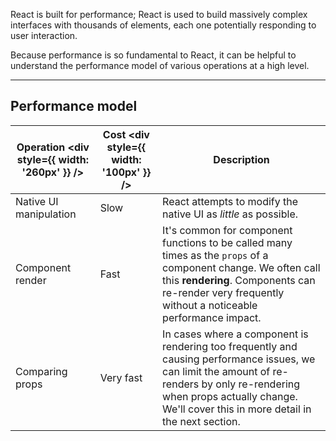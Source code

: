 React is built for performance; React is used to build massively complex interfaces with thousands of elements, each one potentially responding to user interaction.

Because performance is so fundamental to React, it can be helpful to understand the performance model of various operations at a high level.

---

## Performance model

<!-- prettier-ignore -->
| Operation <div style={{ width: '260px' }} /> | Cost <div style={{ width: '100px' }} /> | Description |
| --- | --- | --- |
| Native UI manipulation | Slow | React attempts to modify the native UI as _little_ as possible. |
| Component render | Fast | It's common for component functions to be called many times as the `props` of a component change. We often call this **rendering**. Components can re-render very frequently without a noticeable performance impact. |
| Comparing props | Very fast | In cases where a component is rendering too frequently and causing performance issues, we can limit the amount of re-renders by only re-rendering when props actually change. We'll cover this in more detail in the next section. |
